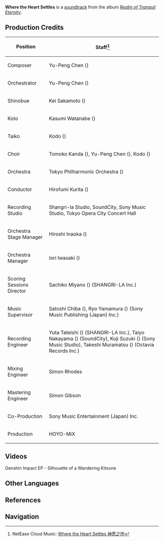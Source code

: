 {{Soundtrack Infobox
|title          =
|image          = Realm of Tranquil Eternity.png
|album          = Realm of Tranquil Eternity
|disc           = 2
|number         = 30
|featured       =
|featured2      =
|featured3      =
|featured_disc  =
|featured_disc2 =
|featured_disc3 =
|youtube_id     = 9xtAKakzZDs
|youtube_time   = 0
|spotify_id     = 40gJBY1LCAGsT74aLAlQ2P
|played_in      = Mt. Yougou
|during         = [[Mt. Yougou]]
|domain         =
|previous       = Hakushin's Lullaby
|next           = Miko's Night
}}
'''Where the Heart Settles''' is a [[soundtrack]] from the album ''[[Realm of Tranquil Eternity]]''.

==Production Credits==
{| class="wikitable" style="text-align:left; height:0.5em"
! Position
! Staff<ref>NetEase Cloud Music: [https://music.163.com/#/song?id=1879108724 Where the Heart Settles 神愿之所]</ref>
|-
! Composer
| Yu-Peng Chen ({{zh|陈致逸}})
|-
! Orchestrator
| Yu-Peng Chen ({{zh|陈致逸}})
|-
! Shinobue
| Kei Sakamoto ({{ja|坂本 圭}})
|-
! Koto
| Kasumi Watanabe ({{ja|渡邊 香澄}})
|-
! Taiko
| Kodo ({{ja|太鼓芸能集団 鼓童}})
|-
! Choir
| Tomoko Kanda ({{ja|神田 智子}}), Yu-Peng Chen ({{zh|陈致逸}}), Kodo ({{ja|太鼓芸能集団 鼓童}})
|-
! Orchestra
| Tokyo Philharmonic Orchestra ({{ja|東京フィルハーモニー交響楽団}})
|-
! Conductor
| Hirofumi Kurita ({{ja|栗田 博文}})
|-
! Recording Studio
| Shangri-la Studio, SoundCity, Sony Music Studio, Tokyo Opera City Concert Hall
|-
! Orchestra Stage Manager
| Hiroshi Inaoka ({{ja|稲岡 宏司}})
|-
! Orchestra Manager
| Iori Iwasaki ({{ja|岩崎 井織}})
|-
! Scoring Sessions Director
| Sachiko Miyano ({{ja|宮野 幸子}}) (SHANGRI-LA Inc.)
|-
! Music Supervisor
| Satoshi Chiba ({{ja|千葉 智史}}), Ryo Yamamura ({{ja|山村 涼}}) (Sony Music Publishing (Japan) Inc.)
|-
! Recording Engineer
| Yuta Tateishi ({{ja|立石 佑太}}) (SHANGRI-LA Inc.), Taiyo Nakayama ({{ja|中山 太陽}}) (SoundCity), Koji Suzuki ({{ja|鈴木 浩二}}) (Sony Music Studio), Takeshi Muramatsu ({{ja|村松 健}}) (Octavia Records Inc.)
|-
! Mixing Engineer
| Simon Rhodes
|-
! Mastering Engineer
| Simon Gibson
|-
! Co-Production
| Sony Music Entertainment (Japan) Inc.
|-
! Production
| HOYO-MiX
|}

==Videos==
<gallery>
Genshin Impact EP - Silhouette of a Wandering Kitsune
</gallery>

==Other Languages==
{{Other Languages
|en      = Where the Heart Settles
|zhs     = 神愿之所
|zhs_rm  = Shényuàn zhī Suǒ
|zht     = 神願之所
|zht_rm  = Shényuàn zhī Suǒ
|zh_tl   = 
|ja      = 神願の所
|ja_rm   = Shingan no Tokoro{{Assumed}}
|ja_tl   = 
|tr      = 
|it      = 
}}

==References==
{{Reflist}}

==Navigation==
{{Soundtrack Navbox|Realm of Tranquil Eternity}}